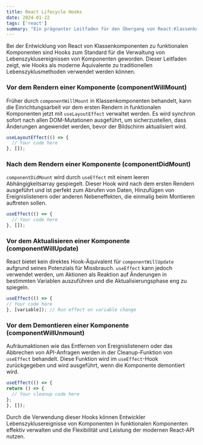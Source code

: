```yaml
---
title: React Lifecycle Hooks
date: 2024-01-22
tags: ['react']
summary: "Ein prägnanter Leitfaden für den Übergang von React-Klassenkomponenten-Lebenszyklusmethoden zu äquivalenten funktionalen Komponenten-Hooks, mit Schwerpunkt auf den Initialisierungs-, Update- und Aufräumphasen."
---
```


Bei der Entwicklung von React von Klassenkomponenten zu funktionalen Komponenten sind Hooks zum Standard für die Verwaltung von Lebenszyklusereignissen von Komponenten geworden. Dieser Leitfaden zeigt, wie Hooks als moderne Äquivalente zu traditionellen Lebenszyklusmethoden verwendet werden können.

### Vor dem Rendern einer Komponente (componentWillMount)

Früher durch `componentWillMount` in Klassenkomponenten behandelt, kann die Einrichtungsarbeit vor dem ersten Rendern in funktionalen Komponenten jetzt mit `useLayoutEffect` verwaltet werden. Es wird synchron sofort nach allen DOM-Mutationen ausgeführt, um sicherzustellen, dass Änderungen angewendet werden, bevor der Bildschirm aktualisiert wird.

```javascript
useLayoutEffect(() => {
  // Your code here
}, []);
```

### Nach dem Rendern einer Komponente (componentDidMount)

`componentDidMount` wird durch `useEffect` mit einem leeren Abhängigkeitsarray gespiegelt. Dieser Hook wird nach dem ersten Rendern ausgeführt und ist perfekt zum Abrufen von Daten, Hinzufügen von Ereignislistenern oder anderen Nebeneffekten, die einmalig beim Montieren auftreten sollen.

```javascript
useEffect(() => {
  // Your code here
}, []);
```

### Vor dem Aktualisieren einer Komponente (componentWillUpdate)

React bietet kein direktes Hook-Äquivalent für `componentWillUpdate` aufgrund seines Potenzials für Missbrauch. `useEffect` kann jedoch verwendet werden, um Aktionen als Reaktion auf Änderungen in bestimmten Variablen auszuführen und die Aktualisierungsphase eng zu spiegeln.

  ```javascript
  useEffect(() => {
  // Your code here
}, [variable]); // Run effect on variable change
```

### Vor dem Demontieren einer Komponente (componentWillUnmount)

Aufräumaktionen wie das Entfernen von Ereignislistenern oder das Abbrechen von API-Anfragen werden in der Cleanup-Funktion von `useEffect` behandelt. Diese Funktion wird im `useEffect`-Hook zurückgegeben und wird ausgeführt, wenn die Komponente demontiert wird.

  ```javascript
  useEffect(() => {
  return () => {
    // Your cleanup code here
  };
}, []);
```

Durch die Verwendung dieser Hooks können Entwickler Lebenszyklusereignisse von Komponenten in funktionalen Komponenten effektiv verwalten und die Flexibilität und Leistung der modernen React-API nutzen.
